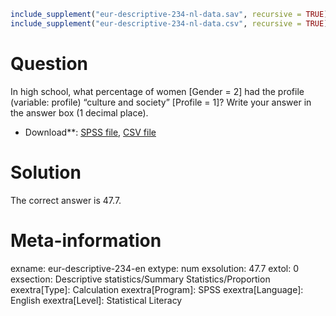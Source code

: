 ```r
include_supplement("eur-descriptive-234-nl-data.sav", recursive = TRUE)
include_supplement("eur-descriptive-234-nl-data.csv", recursive = TRUE)
```

Question
========
In high school, what percentage of women [Gender = 2] had the profile (variable: profile) "culture and society" [Profile = 1]? Write your answer in the answer box (1 decimal place).

* Download**: [SPSS file](eur-descriptive-234-nl-data.sav), [CSV file](eur-descriptive-234-nl-data.csv)


Solution
========
The correct answer is 47.7.

Meta-information
================
exname: eur-descriptive-234-en
extype: num
exsolution: 47.7
extol: 0
exsection: Descriptive statistics/Summary Statistics/Proportion
exextra[Type]: Calculation
exextra[Program]: SPSS
exextra[Language]: English
exextra[Level]: Statistical Literacy
